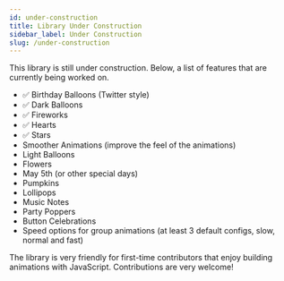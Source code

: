 ```yaml
---
id: under-construction
title: Library Under Construction
sidebar_label: Under Construction
slug: /under-construction
---
```


This library is still under construction. Below, a list of features that are currently being worked on.

- ✅ Birthday Balloons (Twitter style)
- ✅ Dark Balloons
- ✅ Fireworks
- ✅ Hearts
- ✅ Stars
- Smoother Animations (improve the feel of the animations)
- Light Balloons
- Flowers
- May 5th (or other special days)
- Pumpkins
- Lollipops
- Music Notes
- Party Poppers
- Button Celebrations
- Speed options for group animations (at least 3 default configs, slow, normal and fast)

The library is very friendly for first-time contributors that enjoy building animations with JavaScript. Contributions are very welcome!

